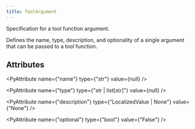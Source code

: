 ```yaml
---
title: ToolArgument
---
```


Specification for a tool function argument.

Defines the name, type, description, and optionality of a single
argument that can be passed to a tool function.

## Attributes

<PyAttribute name={"name"} type={"str"} value={null} />

<PyAttribute name={"type"} type={"str | list[str]"} value={null} />

<PyAttribute
  name={"description"}
  type={"LocalizedValue | None"}
  value={"None"}
/>

<PyAttribute name={"optional"} type={"bool"} value={"False"} />
